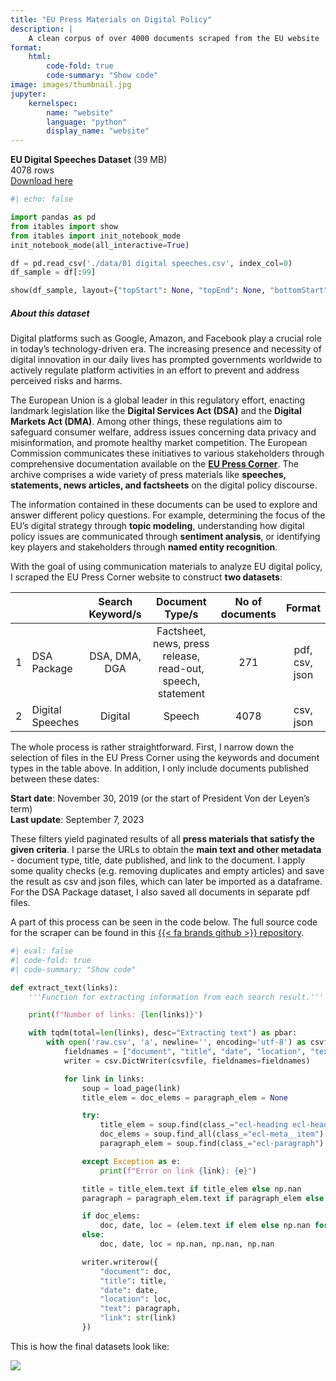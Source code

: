 ```yaml
---
title: "EU Press Materials on Digital Policy"
description: | 
    A clean corpus of over 4000 documents scraped from the EU website
format: 
    html:
        code-fold: true
        code-summary: "Show code"
image: images/thumbnail.jpg
jupyter: 
    kernelspec:
        name: "website"
        language: "python"
        display_name: "website"
---
```


**EU Digital Speeches Dataset** (39 MB)<br> 
4078 rows<br>
<a class='third-hover' href='https://github.com/janinepdevera/scraper-eu-press/blob/main/data/eu-digital-speeches.csv'>Download here</a><br>

```python
#| echo: false

import pandas as pd
from itables import show
from itables import init_notebook_mode
init_notebook_mode(all_interactive=True)

df = pd.read_csv('./data/01 digital speeches.csv', index_col=0)
df_sample = df[:99]

show(df_sample, layout={"topStart": None, "topEnd": None, "bottomStart": None})
```

##### About this dataset

Digital platforms such as Google, Amazon, and Facebook play a crucial role in today’s technology-driven era. The increasing presence and necessity of digital innovation in our daily lives has prompted governments worldwide to actively regulate platform activities in an effort to prevent and address perceived risks and harms. 

The European Union is a global leader in this regulatory effort, enacting landmark legislation like the **Digital Services Act (DSA)** and the **Digital Markets Act (DMA)**. Among other things, these regulations aim to safeguard consumer welfare, address issues concerning data privacy and misinformation, and promote healthy market competition. The European Commission communicates these initiatives to various stakeholders through comprehensive documentation available on the <a class = 'third-hover' href='https://ec.europa.eu/commission/presscorner/home/en'>**EU Press Corner**</a>. The archive comprises a wide variety of press materials like **speeches, statements, news articles, and factsheets** on the digital policy discourse. 

The information contained in these documents can be used to explore and answer different policy questions. For example, determining the focus of the EU’s digital strategy through **topic modeling**, understanding how digital policy issues are communicated through **sentiment analysis**, or identifying key players and stakeholders through **named entity recognition**. 

With the goal of using communication materials to analyze EU digital policy, I scraped the EU Press Corner website to construct **two datasets**: 

|   |                  | **Search Keyword/s** |                      **Document Type/s**                      | **No of documents** |    **Format**    |
|---|------------------|:--------------------:|:-------------------------------------------------------------:|:-------------------:|:----------------:|
| 1 | DSA Package      | DSA, DMA, DGA        | Factsheet,   news, press release, read-out, speech, statement | 271                 | pdf,   csv, json |
| 2 | Digital Speeches | Digital              | Speech                                                        | 4078                | csv, json        |    

The whole process is rather straightforward. First, I narrow down the selection of files in the EU Press Corner using the keywords and document types in the table above. In addition, I only include documents published between these dates: 

**Start date**: November 30, 2019 (or the start of President Von der Leyen's term) <br>
**Last update**: September 7, 2023
<br>

These filters yield paginated results of all **press materials that satisfy the given criteria**. I parse the URLs to obtain the **main text and other metadata** - document type, title, date published, and link to the document. I apply some quality checks (e.g. removing duplicates and empty articles) and save the result as csv and json files, which can later be imported as a dataframe. For the DSA Package dataset, I also saved all documents in separate pdf files. 

A part of this process can be seen in the code below. The full source code for the scraper can be found in this <a class = 'third-hover' href= 'https://github.com/janinepdevera/scraper-eu-press'>{{< fa brands github >}} repository</a>. 

```python
#| eval: false
#| code-fold: true
#| code-summary: "Show code"

def extract_text(links):
    '''Function for extracting information from each search result.'''

    print(f"Number of links: {len(links)}")

    with tqdm(total=len(links), desc="Extracting text") as pbar:
        with open('raw.csv', 'a', newline='', encoding='utf-8') as csvfile:
            fieldnames = ["document", "title", "date", "location", "text", "link"]
            writer = csv.DictWriter(csvfile, fieldnames=fieldnames)

            for link in links:
                soup = load_page(link)
                title_elem = doc_elems = paragraph_elem = None

                try:
                    title_elem = soup.find(class_="ecl-heading ecl-heading--h1 ecl-u-color-white")
                    doc_elems = soup.find_all(class_="ecl-meta__item")
                    paragraph_elem = soup.find(class_="ecl-paragraph")

                except Exception as e:
                    print(f"Error on link {link}: {e}")

                title = title_elem.text if title_elem else np.nan
                paragraph = paragraph_elem.text if paragraph_elem else np.nan

                if doc_elems:
                    doc, date, loc = (elem.text if elem else np.nan for elem in doc_elems[:3])
                else:
                    doc, date, loc = np.nan, np.nan, np.nan

                writer.writerow({
                    "document": doc,
                    "title": title,
                    "date": date,
                    "location": loc,
                    "text": paragraph,
                    "link": str(link)
                })
```

This is how the final datasets look like: 

![](images/dataset.jpg)
